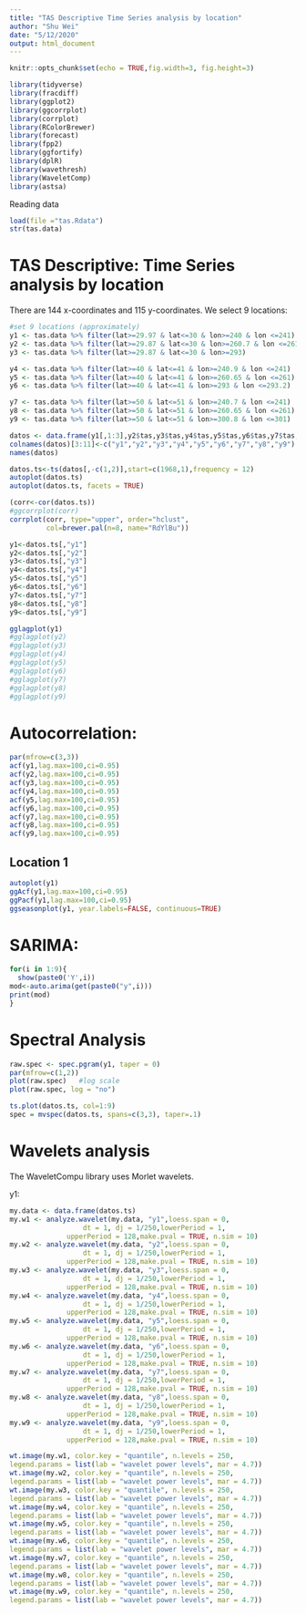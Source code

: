 ```yaml
---
title: "TAS Descriptive Time Series analysis by location"
author: "Shu Wei"
date: "5/12/2020"
output: html_document
---
```


```r
knitr::opts_chunk$set(echo = TRUE,fig.width=3, fig.height=3)
```

```r
library(tidyverse)
library(fracdiff)
library(ggplot2)
library(ggcorrplot)
library(corrplot)
library(RColorBrewer)
library(forecast)
library(fpp2)
library(ggfortify)
library(dplR)
library(wavethresh)
library(WaveletComp)
library(astsa)
```

Reading data

```r
load(file ="tas.Rdata")
str(tas.data)
```

# TAS Descriptive: Time Series analysis by location

There are 144 x-coordinates and 115 y-coordinates. We select 9 locations:

```r
#set 9 locations (approximately)
y1 <- tas.data %>% filter(lat>=29.97 & lat<=30 & lon>=240 & lon <=241)
y2 <- tas.data %>% filter(lat>=29.87 & lat<=30 & lon>=260.7 & lon <=261)
y3 <- tas.data %>% filter(lat>=29.87 & lat<=30 & lon>=293)

y4 <- tas.data %>% filter(lat>=40 & lat<=41 & lon>=240.9 & lon <=241)
y5 <- tas.data %>% filter(lat>=40 & lat<=41 & lon>=260.65 & lon <=261)
y6 <- tas.data %>% filter(lat>=40 & lat<=41 & lon>=293 & lon <=293.2)

y7 <- tas.data %>% filter(lat>=50 & lat<=51 & lon>=240.7 & lon <=241)
y8 <- tas.data %>% filter(lat>=50 & lat<=51 & lon>=260.65 & lon <=261)
y9 <- tas.data %>% filter(lat>=50 & lat<=51 & lon>=300.8 & lon <=301)

datos <- data.frame(y1[,1:3],y2$tas,y3$tas,y4$tas,y5$tas,y6$tas,y7$tas,y8$tas,y9$tas)
colnames(datos)[3:11]<-c("y1","y2","y3","y4","y5","y6","y7","y8","y9")
names(datos)
```

```r
datos.ts<-ts(datos[,-c(1,2)],start=c(1968,1),frequency = 12)
autoplot(datos.ts)
autoplot(datos.ts, facets = TRUE)
```

```r
(corr<-cor(datos.ts))
#ggcorrplot(corr)
corrplot(corr, type="upper", order="hclust",
         col=brewer.pal(n=8, name="RdYlBu"))
```


```r
y1<-datos.ts[,"y1"]
y2<-datos.ts[,"y2"]
y3<-datos.ts[,"y3"]
y4<-datos.ts[,"y4"]
y5<-datos.ts[,"y5"]
y6<-datos.ts[,"y6"]
y7<-datos.ts[,"y7"]
y8<-datos.ts[,"y8"]
y9<-datos.ts[,"y9"]

gglagplot(y1)
#gglagplot(y2)
#gglagplot(y3)
#gglagplot(y4)
#gglagplot(y5)
#gglagplot(y6)
#gglagplot(y7)
#gglagplot(y8)
#gglagplot(y9)
```

# Autocorrelation:

```r
par(mfrow=c(3,3))
acf(y1,lag.max=100,ci=0.95)
acf(y2,lag.max=100,ci=0.95)
acf(y3,lag.max=100,ci=0.95)
acf(y4,lag.max=100,ci=0.95)
acf(y5,lag.max=100,ci=0.95)
acf(y6,lag.max=100,ci=0.95)
acf(y7,lag.max=100,ci=0.95)
acf(y8,lag.max=100,ci=0.95)
acf(y9,lag.max=100,ci=0.95)
```


## Location 1

```r
autoplot(y1)
ggAcf(y1,lag.max=100,ci=0.95)
ggPacf(y1,lag.max=100,ci=0.95)
ggseasonplot(y1, year.labels=FALSE, continuous=TRUE)
```

# SARIMA:

```r
for(i in 1:9){
  show(paste0('Y',i))
mod<-auto.arima(get(paste0("y",i)))
print(mod)
}
```

# Spectral Analysis

```r
raw.spec <- spec.pgram(y1, taper = 0)
par(mfrow=c(1,2))
plot(raw.spec)   #log scale
plot(raw.spec, log = "no")

ts.plot(datos.ts, col=1:9)
spec = mvspec(datos.ts, spans=c(3,3), taper=.1)
```


# Wavelets analysis

The WaveletCompu library uses Morlet wavelets.

y1:
```r
my.data <- data.frame(datos.ts)
my.w1 <- analyze.wavelet(my.data, "y1",loess.span = 0,
                  dt = 1, dj = 1/250,lowerPeriod = 1,
              upperPeriod = 128,make.pval = TRUE, n.sim = 10)
my.w2 <- analyze.wavelet(my.data, "y2",loess.span = 0,
                  dt = 1, dj = 1/250,lowerPeriod = 1,
              upperPeriod = 128,make.pval = TRUE, n.sim = 10)
my.w3 <- analyze.wavelet(my.data, "y3",loess.span = 0,
                  dt = 1, dj = 1/250,lowerPeriod = 1,
              upperPeriod = 128,make.pval = TRUE, n.sim = 10)
my.w4 <- analyze.wavelet(my.data, "y4",loess.span = 0,
                  dt = 1, dj = 1/250,lowerPeriod = 1,
              upperPeriod = 128,make.pval = TRUE, n.sim = 10)
my.w5 <- analyze.wavelet(my.data, "y5",loess.span = 0,
                  dt = 1, dj = 1/250,lowerPeriod = 1,
              upperPeriod = 128,make.pval = TRUE, n.sim = 10)
my.w6 <- analyze.wavelet(my.data, "y6",loess.span = 0,
                  dt = 1, dj = 1/250,lowerPeriod = 1,
              upperPeriod = 128,make.pval = TRUE, n.sim = 10)
my.w7 <- analyze.wavelet(my.data, "y7",loess.span = 0,
                  dt = 1, dj = 1/250,lowerPeriod = 1,
              upperPeriod = 128,make.pval = TRUE, n.sim = 10)
my.w8 <- analyze.wavelet(my.data, "y8",loess.span = 0,
                  dt = 1, dj = 1/250,lowerPeriod = 1,
              upperPeriod = 128,make.pval = TRUE, n.sim = 10)
my.w9 <- analyze.wavelet(my.data, "y9",loess.span = 0,
                  dt = 1, dj = 1/250,lowerPeriod = 1,
              upperPeriod = 128,make.pval = TRUE, n.sim = 10)
```


```r
wt.image(my.w1, color.key = "quantile", n.levels = 250,
legend.params = list(lab = "wavelet power levels", mar = 4.7))
wt.image(my.w2, color.key = "quantile", n.levels = 250,
legend.params = list(lab = "wavelet power levels", mar = 4.7))
wt.image(my.w3, color.key = "quantile", n.levels = 250,
legend.params = list(lab = "wavelet power levels", mar = 4.7))
wt.image(my.w4, color.key = "quantile", n.levels = 250,
legend.params = list(lab = "wavelet power levels", mar = 4.7))
wt.image(my.w5, color.key = "quantile", n.levels = 250,
legend.params = list(lab = "wavelet power levels", mar = 4.7))
wt.image(my.w6, color.key = "quantile", n.levels = 250,
legend.params = list(lab = "wavelet power levels", mar = 4.7))
wt.image(my.w7, color.key = "quantile", n.levels = 250,
legend.params = list(lab = "wavelet power levels", mar = 4.7))
wt.image(my.w8, color.key = "quantile", n.levels = 250,
legend.params = list(lab = "wavelet power levels", mar = 4.7))
wt.image(my.w9, color.key = "quantile", n.levels = 250,
legend.params = list(lab = "wavelet power levels", mar = 4.7))


```



